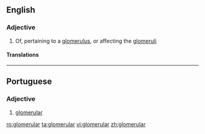 ==English==

===Adjective===
{{en-adj|-}}

# Of, pertaining to a [[glomerulus]], or affecting the [[glomeruli]]

====Translations====
{{trans-top|Of or pertaining to a glomerulus }}
{{trans-mid}}
{{trans-bottom}}

----
==Portuguese==

===Adjective===
{{pt-adj|glomerul|ar}}

# [[#English|glomerular]]

[[ro:glomerular]]
[[ta:glomerular]]
[[vi:glomerular]]
[[zh:glomerular]]